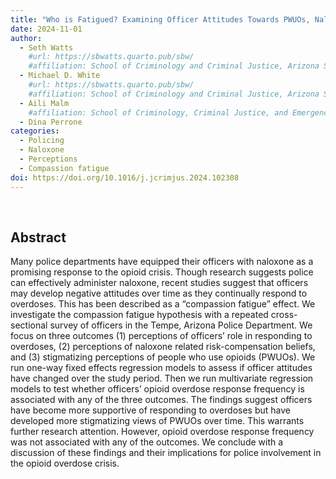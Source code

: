 ```yaml
---
title: "Who is Fatigued? Examining Officer Attitudes Towards PWUOs, Naloxone, and Their Role in Responding to Opioid Overdoses"
date: 2024-11-01
author:
  - Seth Watts
    #url: https://sbwatts.quarto.pub/sbw/
    #affiliation: School of Criminology and Criminal Justice, Arizona State University
  - Michael D. White
    #url: https://sbwatts.quarto.pub/sbw/
    #affiliation: School of Criminology and Criminal Justice, Arizona State University
  - Aili Malm
    #affiliation: School of Criminology, Criminal Justice, and Emergency Management, California State University at Long Beach
  - Dina Perrone
categories:
  - Policing
  - Naloxone
  - Perceptions
  - Compassion fatigue
doi: https://doi.org/10.1016/j.jcrimjus.2024.102308
---
```

<br>

## Abstract

Many police departments have equipped their officers with naloxone as a promising response to the opioid crisis. Though research suggests police can effectively administer naloxone, recent studies suggest that officers may develop negative attitudes over time as they continually respond to overdoses. This has been described as a “compassion fatigue” effect. We investigate the compassion fatigue hypothesis with a repeated cross-sectional survey of officers in the Tempe, Arizona Police Department. We focus on three outcomes (1) perceptions of officers' role in responding to overdoses, (2) perceptions of naloxone related risk-compensation beliefs, and (3) stigmatizing perceptions of people who use opioids (PWUOs). We run one-way fixed effects regression models to assess if officer attitudes have changed over the study period. Then we run multivariate regression models to test whether officers' opioid overdose response frequency is associated with any of the three outcomes. The findings suggest officers have become more supportive of responding to overdoses but have developed more stigmatizing views of PWUOs over time. This warrants further research attention. However, opioid overdose response frequency was not associated with any of the outcomes. We conclude with a discussion of these findings and their implications for police involvement in the opioid overdose crisis.